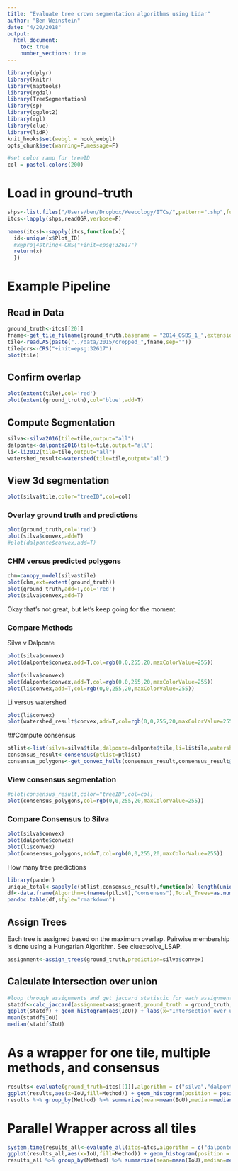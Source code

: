 ```yaml
---
title: "Evaluate tree crown segmentation algorithms using Lidar"
author: "Ben Weinstein"
date: "4/20/2018"
output: 
  html_document:
    toc: true
    number_sections: true
---
```


```r
library(dplyr)
library(knitr)
library(maptools)
library(rgdal)
library(TreeSegmentation)
library(sp)
library(ggplot2)
library(rgl)
library(clue)
library(lidR)
knit_hooks$set(webgl = hook_webgl)
opts_chunk$set(warning=F,message=F)

#set color ramp for treeID
col = pastel.colors(200)

```

# Load in ground-truth
```r
shps<-list.files("/Users/ben/Dropbox/Weecology/ITCs/",pattern=".shp",full.names = T)
itcs<-lapply(shps,readOGR,verbose=F)

names(itcs)<-sapply(itcs,function(x){
  id<-unique(x$Plot_ID)
  #x@proj4string<-CRS("+init=epsg:32617")
  return(x)
  })
```

# Example Pipeline

## Read in Data
```r
ground_truth<-itcs[[20]]
fname<-get_tile_filname(ground_truth,basename = "2014_OSBS_1_",extension = "_colorized.laz")
tile<-readLAS(paste("../data/2015/cropped_",fname,sep=""))
tile@crs<-CRS("+init=epsg:32617")
plot(tile)
```

## Confirm overlap

```r
plot(extent(tile),col='red')
plot(extent(ground_truth),col='blue',add=T)
```

## Compute Segmentation

```r
silva<-silva2016(tile=tile,output="all")
dalponte<-dalponte2016(tile=tile,output="all")
li<-li2012(tile=tile,output="all")
watershed_result<-watershed(tile=tile,output="all")

```

## View 3d segmentation
```r
plot(silva$tile,color="treeID",col=col)
```

### Overlay ground truth and predictions

```r
plot(ground_truth,col='red')
plot(silva$convex,add=T)
#plot(dalponte$convex,add=T)
```

### CHM versus predicted polygons

```r
chm=canopy_model(silva$tile)
plot(chm,ext=extent(ground_truth))
plot(ground_truth,add=T,col='red')
plot(silva$convex,add=T)
```

Okay that's not great, but let's keep going for the moment.

### Compare Methods

Silva v Dalponte
```r
plot(silva$convex)
plot(dalponte$convex,add=T,col=rgb(0,0,255,20,maxColorValue=255))
```

```r
plot(silva$convex)
plot(dalponte$convex,add=T,col=rgb(0,0,255,20,maxColorValue=255))
plot(li$convex,add=T,col=rgb(0,0,255,20,maxColorValue=255))
```

Li versus watershed

```r
plot(li$convex)
plot(watershed_result$convex,add=T,col=rgb(0,0,255,20,maxColorValue=255))
```

##Compute consensus

```r
ptlist<-list(silva=silva$tile,dalponte=dalponte$tile,li=li$tile,watershed=watershed_result$tile)
consensus_result<-consensus(ptlist=ptlist)
consensus_polygons<-get_convex_hulls(consensus_result,consensus_result@data$treeID)
```

### View consensus segmentation
```r
#plot(consensus_result,color="treeID",col=col)
plot(consensus_polygons,col=rgb(0,0,255,20,maxColorValue=255))
```

### Compare Consensus to Silva

```r
plot(silva$convex)
plot(dalponte$convex)
plot(li$convex)
plot(consensus_polygons,add=T,col=rgb(0,0,255,20,maxColorValue=255))
```

How many tree predictions 
```r
library(pander)
unique_total<-sapply(c(ptlist,consensus_result),function(x) length(unique(x@data$treeID)))
df<-data.frame(Algorthm=c(names(ptlist),"consensus"),Total_Trees=as.numeric(unique_total))
pandoc.table(df,style="rmarkdown")
```

## Assign Trees

Each tree is assigned based on the maximum overlap. Pairwise membership is done using a Hungarian Algorithm. See clue::solve_LSAP.

```r
assignment<-assign_trees(ground_truth,prediction=silva$convex)
```

## Calculate Intersection over union

```r
#loop through assignments and get jaccard statistic for each assignment pair
statdf<-calc_jaccard(assignment=assignment,ground_truth = ground_truth,prediction=silva$convex)
ggplot(statdf) + geom_histogram(aes(IoU)) + labs(x="Intersection over union") + theme_bw()
mean(statdf$IoU)
median(statdf$IoU)
```

# As a wrapper for one tile, multiple methods, and consensus
```r
results<-evaluate(ground_truth=itcs[[1]],algorithm = c("silva","dalponte","li"),path_to_tiles="/Users/ben/Dropbox/Weecology/NEON/cropped_",compute_consensus = T)
ggplot(results,aes(x=IoU,fill=Method)) + geom_histogram(position = position_dodge()) + theme_bw()
results %>% group_by(Method) %>% summarize(mean=mean(IoU),median=median(IoU))
```

# Parallel Wrapper across all tiles

```r
system.time(results_all<-evaluate_all(itcs=itcs,algorithm = c("dalponte","silva","li"),path_to_tiles="/Users/ben/Dropbox/Weecology/NEON/cropped_",cores=4,extra=F,compute_consensus=F))
ggplot(results_all,aes(x=IoU,fill=Method)) + geom_histogram(position = position_dodge()) + theme_bw()
results_all %>% group_by(Method) %>% summarize(mean=mean(IoU),median=median(IoU))
```

